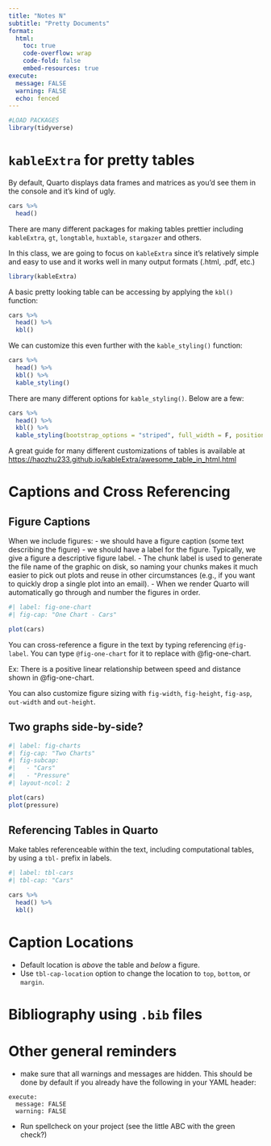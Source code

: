 ```yaml
---
title: "Notes N"
subtitle: "Pretty Documents"
format:
  html:
    toc: true
    code-overflow: wrap
    code-fold: false
    embed-resources: true
execute: 
  message: FALSE
  warning: FALSE
  echo: fenced
---
```


```r
#LOAD PACKAGES
library(tidyverse)
```

# `kableExtra` for pretty tables

By default, Quarto displays data frames and matrices as you’d see them in the console and it's kind of ugly.  

```r
cars %>% 
  head()
```

There are many different packages for making tables prettier including `kableExtra`, `gt`, `longtable`, `huxtable`, `stargazer` and others. 

In this class, we are going to focus on `kableExtra` since it's relatively simple and easy to use and it works well in many output formats (.html, .pdf, etc.)

```r
library(kableExtra)
```

A basic pretty looking table can be accessing by applying the `kbl()` function:

```r
cars %>% 
  head() %>% 
  kbl()
```
We can customize this even further with the `kable_styling()` function: 

```r
cars %>% 
  head() %>% 
  kbl() %>% 
  kable_styling()
```

There are many different options for `kable_styling()`. Below are a few:  

```r
cars %>% 
  head() %>% 
  kbl() %>% 
  kable_styling(bootstrap_options = "striped", full_width = F, position = "float_right")
```

A great guide for many different customizations of tables is available at [https://haozhu233.github.io/kableExtra/awesome_table_in_html.html](https://haozhu233.github.io/kableExtra/awesome_table_in_html.html)

# Captions and Cross Referencing

## Figure Captions

When we include figures: 
- we should have a figure caption (some text describing the figure)
- we should have a label for the figure. Typically, we give a figure a descriptive figure label.
    -  The chunk label is used to generate the file name of the graphic on disk, so naming your chunks makes it much easier to pick out plots and reuse in other circumstances (e.g., if you want to quickly drop a single plot into an email).
    - When we render Quarto will automatically go through and number the figures in order. 

```r
#| label: fig-one-chart
#| fig-cap: "One Chart - Cars"

plot(cars)
```

You can cross-reference a figure in the text by typing referencing `@fig-label`. You can type `@fig-one-chart` for it to replace with @fig-one-chart. 

Ex: There is a positive linear relationship between speed and distance shown in @fig-one-chart. 

You can also customize figure sizing with `fig-width`, `fig-height`, `fig-asp`, `out-width` and `out-height`. 

## Two graphs side-by-side?

```r
#| label: fig-charts
#| fig-cap: "Two Charts"
#| fig-subcap: 
#|   - "Cars"
#|   - "Pressure"
#| layout-ncol: 2

plot(cars)
plot(pressure)
```

## Referencing Tables in Quarto 

Make tables referenceable within the text, including computational tables, by using a `tbl-` prefix in labels.

```r
#| label: tbl-cars
#| tbl-cap: "Cars"

cars %>% 
  head() %>% 
  kbl()
```


# Caption Locations

- Default location is *above* the table and *below* a figure. 
- Use `tbl-cap-location` option to change the location to `top`, `bottom`, or `margin`.

# Bibliography using `.bib` files

# Other general reminders

- make sure that all warnings and messages are hidden. This should be done by default if you already have the following in your YAML header:

```
execute: 
  message: FALSE
  warning: FALSE
```

- Run spellcheck on your project (see the little ABC with the green check?)













